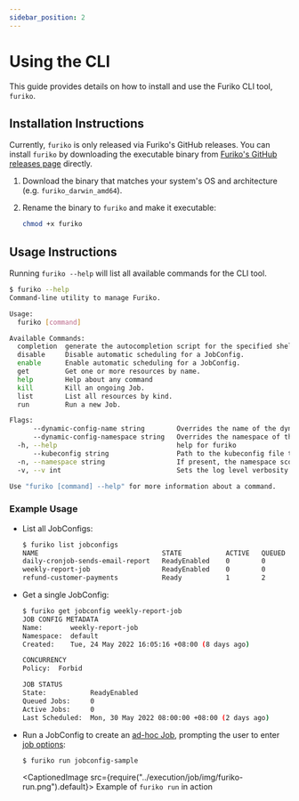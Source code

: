 ```yaml
---
sidebar_position: 2
---
```



# Using the CLI

This guide provides details on how to install and use the Furiko CLI tool, `furiko`.

## Installation Instructions

Currently, `furiko` is only released via Furiko's GitHub releases. You can install `furiko` by downloading the executable binary from [Furiko's GitHub releases page](https://github.com/furiko-io/furiko/releases) directly.

1. Download the binary that matches your system's OS and architecture (e.g. `furiko_darwin_amd64`).
2. Rename the binary to `furiko` and make it executable:

   ```sh
   chmod +x furiko
   ```

## Usage Instructions

Running `furiko --help` will list all available commands for the CLI tool.

```sh
$ furiko --help
Command-line utility to manage Furiko.

Usage:
  furiko [command]

Available Commands:
  completion  generate the autocompletion script for the specified shell
  disable     Disable automatic scheduling for a JobConfig.
  enable      Enable automatic scheduling for a JobConfig.
  get         Get one or more resources by name.
  help        Help about any command
  kill        Kill an ongoing Job.
  list        List all resources by kind.
  run         Run a new Job.

Flags:
      --dynamic-config-name string        Overrides the name of the dynamic cluster config. (default "execution-dynamic-config")
      --dynamic-config-namespace string   Overrides the namespace of the dynamic cluster config. (default "furiko-system")
  -h, --help                              help for furiko
      --kubeconfig string                 Path to the kubeconfig file to use for CLI requests.
  -n, --namespace string                  If present, the namespace scope for this CLI request.
  -v, --v int                             Sets the log level verbosity.

Use "furiko [command] --help" for more information about a command.
```

### Example Usage

- List all JobConfigs:

  ```sh
  $ furiko list jobconfigs
  NAME                               STATE           ACTIVE   QUEUED   CRON SCHEDULE   LAST SCHEDULED
  daily-cronjob-sends-email-report   ReadyEnabled    0        0        15 8 * * *      8h
  weekly-report-job                  ReadyEnabled    0        0        0 8 * * MON     2d
  refund-customer-payments           Ready           1        2
  ```

- Get a single JobConfig:

  ```sh
  $ furiko get jobconfig weekly-report-job
  JOB CONFIG METADATA
  Name:       weekly-report-job
  Namespace:  default
  Created:    Tue, 24 May 2022 16:05:16 +08:00 (8 days ago)

  CONCURRENCY
  Policy:  Forbid

  JOB STATUS
  State:           ReadyEnabled
  Queued Jobs:     0
  Active Jobs:     0
  Last Scheduled:  Mon, 30 May 2022 08:00:00 +08:00 (2 days ago)
  ```

- Run a JobConfig to create an [ad-hoc Job](../execution/job/adhoc-execution.mdx), prompting the user to enter [job options](../execution/jobconfig/job-options.md):

  ```sh
  $ furiko run jobconfig-sample
  ```

  <CaptionedImage src={require("../execution/job/img/furiko-run.png").default}>
    Example of <code>furiko run</code> in action
  </CaptionedImage>
